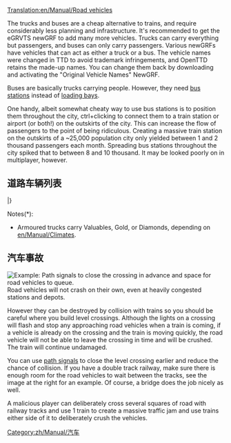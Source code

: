 [[Translation:en/Manual/Road vehicles]]

{{zh/Manual/目录}}

The trucks and buses are a cheap alternative to trains, and require considerably less planning and infrastructure. It's recommended to get the eGRVTS newGRF to add many more vehicles. Trucks can carry everything but passengers, and buses can only carry passengers. Various newGRFs have vehicles that can act as either a truck or a bus.  The vehicle names were changed in TTD to avoid trademark infringements, and OpenTTD retains the made-up names. You can change them back by downloading and activating the "Original Vehicle Names" NewGRF.

Buses are basically trucks carrying people. However, they need [[en/Manual/Loading Bays#bus-loading-bay|bus stations]] instead of [[en/Manual/Loading Bays#lorry-loading-bay|loading bays]].

One handy, albeit somewhat cheaty way to use bus stations is to position them throughout the city, ctrl+clicking to connect them to a train station or airport (or both!) on the outskirts of the city. This can increase the flow of passengers to the point of being ridiculous. Creating a massive train station on the outskirts of a ~25,000 population city only yielded between 1 and 2 thousand passengers each month. Spreading bus stations throughout the city spiked that to between 8 and 10 thousand. It may be looked poorly on in multiplayer, however.

== 道路车辆列表 ==
{{en/Manual/VehicleTable/Start}}
{{en/Manual/VehicleTable/Header|Passengers and Mail}}
{{en/Manual/VehicleTable/Row|
*[[en/Manual/Base Set/Road Vehicles/Buses]]
*[[en/Manual/Base Set/Road Vehicles/Mail Trucks]]
|
*[[en/Manual/Base Set/Road Vehicles/Buses]]
*[[en/Manual/Base Set/Road Vehicles/Mail Trucks]]
|
*[[en/Manual/Base Set/Road Vehicles/Buses]]
*[[en/Manual/Base Set/Road Vehicles/Mail Trucks]]
|
*[[en/Manual/Base Set/Road Vehicles/Buses]]
*[[en/Manual/Base Set/Road Vehicles/Mail Trucks]]
}}
{{en/Manual/VehicleTable/Header|Common cargo}}
{{en/Manual/VehicleTable/Row|
*[[en/Manual/Base Set/Road Vehicles/Oil Tankers]]
*[[en/Manual/Base Set/Road Vehicles/Goods Trucks]]
*[[en/Manual/Base Set/Road Vehicles/Grain Trucks]]
*[[en/Manual/Base Set/Road Vehicles/Livestock Vans]]
*[[en/Manual/Base Set/Road Vehicles/Wood Trucks]]
|
*[[en/Manual/Base Set/Road Vehicles/Oil Tankers]]
*[[en/Manual/Base Set/Road Vehicles/Goods Trucks]]
*[[en/Manual/Base Set/Road Vehicles/Grain Trucks]]
*[[en/Manual/Base Set/Road Vehicles/Livestock Vans]]
*[[en/Manual/Base Set/Road Vehicles/Wood Trucks]]
|
*[[en/Manual/Base Set/Road Vehicles/Oil Tankers]]
*[[en/Manual/Base Set/Road Vehicles/Goods Trucks]]
*[[en/Manual/Base Set/Road Vehicles/Grain Trucks]]
* -
*[[en/Manual/Base Set/Road Vehicles/Wood Trucks]]
|
*[[en/Manual/Base Set/Road Vehicles/Cola Trucks]]
*[[en/Manual/Base Set/Road Vehicles/Sweet Trucks]]
*[[en/Manual/Base Set/Road Vehicles/Toy Vans]]
*[[en/Manual/Base Set/Road Vehicles/Battery Trucks]]
*[[en/Manual/Base Set/Road Vehicles/Candyfloss Trucks]]
}}
{{en/Manual/VehicleTable/Header|Similar cargo}}
{{en/Manual/VehicleTable/Row|
*[[en/Manual/Base Set/Road Vehicles/Armoured Trucks]]*
*[[en/Manual/Base Set/Road Vehicles/Coal Trucks]]
*[[en/Manual/Base Set/Road Vehicles/Iron Ore Trucks]]
*[[en/Manual/Base Set/Road Vehicles/Steel Trucks]]
* -
|
*[[en/Manual/Base Set/Road Vehicles/Armoured Trucks]]*
*[[en/Manual/Base Set/Road Vehicles/Coal Trucks]]
* -
*[[en/Manual/Base Set/Road Vehicles/Paper Trucks]]
*[[en/Manual/Base Set/Road Vehicles/Food Vans]]
|
*[[en/Manual/Base Set/Road Vehicles/Armoured Trucks]]*
* -
*[[en/Manual/Base Set/Road Vehicles/Copper Ore Trucks]]
* -
*[[en/Manual/Base Set/Road Vehicles/Food Vans]]
|
* -
*[[en/Manual/Base Set/Road Vehicles/Sugar Trucks]]
* -
* -
* -
}}
{{en/Manual/VehicleTable/Header|Other cargo}}
{{en/Manual/VehicleTable/Row|
|
|
*[[en/Manual/Base Set/Road Vehicles/Water Tankers]]
*[[en/Manual/Base Set/Road Vehicles/Fruit Trucks]]
*[[en/Manual/Base Set/Road Vehicles/Rubber Trucks]]
|
*[[en/Manual/Base Set/Road Vehicles/Bubble Trucks]]
*[[en/Manual/Base Set/Road Vehicles/Fizzy Drink Trucks]]
*[[en/Manual/Base Set/Road Vehicles/Plastic Trucks]]
*[[en/Manual/Base Set/Road Vehicles/Toffee Trucks]]
}}
|}

Notes(*):
*Armoured trucks carry Valuables, Gold, or Diamonds, depending on [[en/Manual/Climates]].

== 汽车事故 ==
[[File:en/Manual/Roadvehicledualtrack.png|right|frame|Example: Path signals to close the crossing in advance and space for road vehicles to queue.]]
Road vehicles will not crash on their own, even at heavily congested stations and depots.  

However they can be destroyed by collision with trains so you should be careful where you build level crossings.  Although the lights on a crossing will flash and stop any approaching road vehicles when a train is coming, if a vehicle is already on the crossing and the train is moving quickly, the road vehicle will not be able to leave the crossing in time and will be crushed.  The train will continue undamaged.

You can use [[en/Manual/Signals#path-signals|path signals]] to close the level crossing earlier and reduce the chance of collision. If you have a double track railway, make sure there is enough room for the road vehicles to wait between the tracks, see the image at the right for an example. Of course, a bridge does the job nicely as well.

A malicious player can deliberately cross several squares of road with railway tracks and use 1 train to create a massive traffic jam and use trains either side of it to deliberately crush the vehicles.

[[Category:zh/Manual/汽车]]